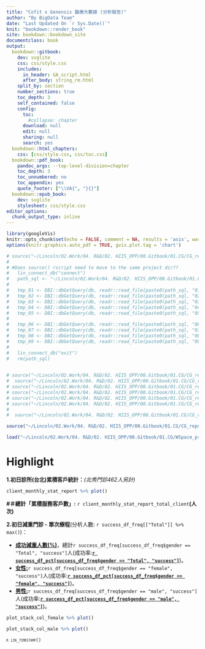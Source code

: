 ```yaml
---
title: "Cofit x Genensis 醫療大數據 (分析報告)"
author: "By BigData Team"
date: "Last Updated On `r Sys.Date()`"
knit: "bookdown::render_book"
site: bookdown::bookdown_site
documentclass: book
output:
  bookdown::gitbook:
    dev: svglite
    css: css/style.css
    includes:
      in_header: GA_script.html
      after_body: string_rm.html
    split_by: section
    number_sections: true
    toc_depth: 3
    self_contained: false
    config:
      toc:
        #collapse: chapter
      download: null
      edit: null
      sharing: null
      search: yes
  bookdown::html_chapters:
    css: [css/style.css, css/toc.css]
  bookdown::pdf_book:
    pandoc_args: --top-level-division=chapter
    toc_depth: 3
    toc_unnumbered: no
    toc_appendix: yes
    quote_footer: ["\\VA{", "}{}"]
  bookdown::epub_book:
    dev: svglite
    stylesheet: css/style.css
editor_options: 
  chunk_output_type: inline
---
```


```r
library(googleVis)
knitr::opts_chunk$set(echo = FALSE, comment = NA, results = 'asis', warning = FALSE)
options(knitr.graphics.auto_pdf = TRUE, gvis.plot.tag = 'chart')
```

```r
# source("~/Lincoln/02.Work/04. R&D/02. HIIS_OPP/00.Gitbook/01.CG/CG_report/rscript/lin_function.R")
#   
# #Does source() rscript need to move to the same project dir??
#   lin_connect_db("connect")
#   path_sql <- "~/Lincoln/02.Work/04. R&D/02. HIIS_OPP/00.Gitbook/01.CG/CG_report/sql/"
#   
#   tmp_01 <- DBI::dbGetQuery(db, readr::read_file(paste0(path_sql, "01_profile.sql")))
#   tmp_02 <- DBI::dbGetQuery(db, readr::read_file(paste0(path_sql, "02_inbody.sql")))
#   tmp_03 <- DBI::dbGetQuery(db, readr::read_file(paste0(path_sql, "03_FLC_self_report.sql")))
#   tmp_04 <- DBI::dbGetQuery(db, readr::read_file(paste0(path_sql, "04_non_FLC_self_report.sql")))
#   tmp_05 <- DBI::dbGetQuery(db, readr::read_file(paste0(path_sql, "05_biochem.sql")))
#   
#   tmp_06 <- DBI::dbGetQuery(db, readr::read_file(paste0(path_sql, "06_Diet_day.sql")))
#   tmp_07 <- DBI::dbGetQuery(db, readr::read_file(paste0(path_sql, "07_Diet_meal.sql")))
#   tmp_08 <- DBI::dbGetQuery(db, readr::read_file(paste0(path_sql, "08_3D_scanner.sql")))
#   tmp_09 <- DBI::dbGetQuery(db, readr::read_file(paste0(path_sql, "09_hormone.sql")))
#   
#   lin_connect_db("exit")
#   rm(path_sql)
  
```

```r
# source("~/Lincoln/02.Work/04. R&D/02. HIIS_OPP/00.Gitbook/01.CG/CG_report/rscript/lin_function.R")
#  source("~/Lincoln/02.Work/04. R&D/02. HIIS_OPP/00.Gitbook/01.CG/CG_report/rscript/00-read_clinic_list.R")
# source("~/Lincoln/02.Work/04. R&D/02. HIIS_OPP/00.Gitbook/01.CG/CG_report/rscript/00-data_preprocessing.R")
# source("~/Lincoln/02.Work/04. R&D/02. HIIS_OPP/00.Gitbook/01.CG/CG_report/rscript/01.1-venns.R")
# source("~/Lincoln/02.Work/04. R&D/02. HIIS_OPP/00.Gitbook/01.CG/CG_report/rscript/01.2-global_treatment.R")
# source("~/Lincoln/02.Work/04. R&D/02. HIIS_OPP/00.Gitbook/01.CG/CG_report/rscript/01.3-testosterone_effectiveness.R")
# 
#  source("~/Lincoln/02.Work/04. R&D/02. HIIS_OPP/00.Gitbook/01.CG/CG_report/rscript/00-main_page_stat.R")

```

```r
source("~/Lincoln/02.Work/04. R&D/02. HIIS_OPP/00.Gitbook/01.CG/CG_report/rscript/lin_function.R")

load("~/Lincoln/02.Work/04. R&D/02. HIIS_OPP/00.Gitbook/01.CG/WSpace_preproc.RData")

```

# Highlight {#index .unnumbered}

**1.初日診所(台北)累積客戶統計：***(北秀門診462人另計)*

```r
client_monthly_stat_report %>% plot()
```

**#＃總計「累積服務客戶數」:** `r client_monthly_stat_report_total_client`{.underline}**(人次)**

**2.初日減重門診 - 單次療程**(分析人數: `r success_df_freq[["Total"]] %>% max()`)：

-   [**成功減重人數(%)**]{.underline}，總計`r success_df_freq[success_df_freq$gender == "Total", "success"]`人(成功率:[**`r success_df_pct[success_df_freq$gender == "Total", "success"]`**]{.underline})。
-   [**女性:**]{.underline}`r success_df_freq[success_df_freq$gender == "female", "success"]`人(成功率:[**`r success_df_pct[success_df_freq$gender == "female", "success"]`**]{.underline})。
-   [**男性:**]{.underline}`r success_df_freq[success_df_freq$gender == "male", "success"]`人(成功率:[**`r success_df_pct[success_df_freq$gender == "male", "success"]`**]{.underline})。

```r
plot_stack_col_female %>% plot()
```

```r
plot_stack_col_male %>% plot()
```

<!-- Introduction context...(editing) -->

<!-- #### Disclaimer {.unnumbered} -->

<!-- The information in this report is provided ...(editing). -->

[`r lin_timestamp()`]{.smallcaps}
